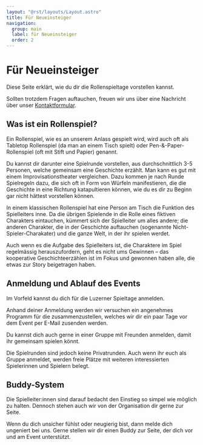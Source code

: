 ```yaml
---
layout: "@rst/layouts/Layout.astro"
title: Für Neueinsteiger
navigation:
  group: main
  label: für Neueinsteiger
  order: 2
---
```


# Für Neueinsteiger

Diese Seite erklärt, wie du dir die Rollenspieltage vorstellen kannst.

Sollten trotzdem Fragen auftauchen, freuen wir uns über eine Nachricht über unser [Kontaktformular](/kontakt).

## Was ist ein Rollenspiel?

Ein Rollenspiel, wie es an unserem Anlass gespielt wird, wird auch oft als Tabletop Rollenspiel (da man an einem Tisch spielt) oder Pen-&-Paper-Rollenspiel (oft mit Stift und Papier) genannt.

Du kannst dir darunter eine Spielrunde vorstellen, aus durchschnittlich 3-5 Personen, welche gemeinsam eine Geschichte erzählt. Man kann es gut mit einem Improvisationstheater vergleichen. Dazu kommen je nach Runde Spielregeln dazu, die sich oft in Form von Würfeln manifestieren, die die Geschichte in eine Richtung katapultieren können, wie du es dir zu Beginn gar nicht hättest vorstellen können.

In einem klassischen Rollenspiel hat eine Person am Tisch die Funktion des Spielleiters inne. Da die übrigen Spielende in die Rolle eines fiktiven Charakters eintauchen, kümmert sich der Spielleiter um alles andere; die anderen Charakter, die in der Geschichte auftauchen (sogenannte Nicht-Spieler-Charakater) und die ganze Welt, in der ihr spielen werdet.

Auch wenn es die Aufgabe des Spielleiters ist, die Charaktere im Spiel regelmässig herauszufordern, geht es nicht ums Gewinnen – das kooperative Geschichteerzählen ist im Fokus und gewonnen haben alle, die etwas zur Story beigetragen haben.

## Anmeldung und Ablauf des Events

Im Vorfeld kannst du dich für die Luzerner Spieltage anmelden.

Anhand deiner Anmeldung werden wir versuchen ein angenehmes Programm für die zusammenzustellen, welches wir dir ein paar Tage vor dem Event per E-Mail zusenden werden.

Du kannst dich auch gerne in einer Gruppe mit Freunden anmelden, damit ihr gemeinsam spielen könnt.

Die Spielrunden sind jedoch keine Privatrunden. Auch wenn ihr euch als Gruppe anmeldet, werden freie Plätze mit weiteren interessierten Spielerinnen und Spielern belegt.

## Buddy-System

Die Spielleiter:innen sind darauf bedacht den Einstieg so simpel wie möglich zu halten. Dennoch stehen auch wir von der Organisation dir gerne zur Seite.

Wenn du dich unsicher fühlst oder neugierig bist, dann melde dich ungeniert bei uns. Gerne stellen wir dir einen Buddy zur Seite, der dich vor und am Event unterstützt.
